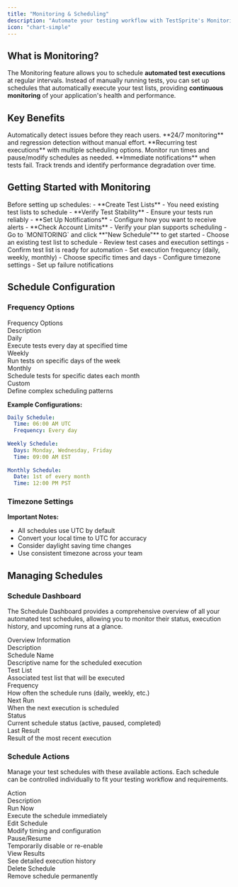 ```yaml
---
title: "Monitoring & Scheduling"
description: "Automate your testing workflow with TestSprite's Monitoring feature."
icon: "chart-simple"
---
```


## What is Monitoring?

The Monitoring feature allows you to schedule **automated test executions** at regular intervals. Instead of manually running tests, you can set up schedules that automatically execute your test lists, providing **continuous monitoring** of your application's health and performance.

## Key Benefits

<CardGroup cols={2}>
  <Card title="Continuous Quality Assurance" icon="shield-check">
    Automatically detect issues before they reach users. **24/7 monitoring** and regression detection without manual effort.
  </Card>
  <Card title="Flexible Scheduling" icon="calendar-days">
    **Recurring test executions** with multiple scheduling options. Monitor run times and pause/modify schedules as needed.
  </Card>
</CardGroup>

<CardGroup cols={1}>
  <Card title="Proactive Issue Detection" icon="magnifying-glass">
    **Immediate notifications** when tests fail. Track trends and identify performance degradation over time.
  </Card>
</CardGroup>

## Getting Started with Monitoring

<Steps>
  <Step title="Prerequisites">
    Before setting up schedules:
    - **Create Test Lists** - You need existing test lists to schedule
    - **Verify Test Stability** - Ensure your tests run reliably
    - **Set Up Notifications** - Configure how you want to receive alerts
    - **Check Account Limits** - Verify your plan supports scheduling
  </Step>
  <Step title="Navigate to Monitoring">
    - Go to `MONITORING` and click **"New Schedule"** to get started
  </Step>
  <Step title="Select Test List">
    - Choose an existing test list to schedule
    - Review test cases and execution settings
    - Confirm test list is ready for automation
  </Step>
  <Step title="Configure Schedule">
    - Set execution frequency (daily, weekly, monthly)
    - Choose specific times and days
    - Configure timezone settings
    - Set up failure notifications
  </Step>
</Steps>

## Schedule Configuration

### Frequency Options
<div className="full-width-table two-column" style={{ gridTemplateColumns: '1fr 3fr' }}>
  <div className="table-header" style={{ padding: '6px', fontSize: '14px', fontWeight: 'bold' }}>Frequency Options</div>
  <div className="table-header" style={{ padding: '6px', fontSize: '14px', fontWeight: 'bold' }}>Description</div>
  <div className="table-cell" style={{ padding: '6px', fontSize: '14px', borderBottom: '1px solid var(--table-border-color, #e5e7eb)', fontWeight: 'bold' }}>Daily</div>
  <div className="table-cell" style={{ padding: '6px', fontSize: '14px', borderBottom: '1px solid var(--table-border-color, #e5e7eb)' }}>Execute tests every day at specified time</div>
  <div className="table-cell" style={{ padding: '6px', fontSize: '14px', borderBottom: '1px solid var(--table-border-color, #e5e7eb)', fontWeight: 'bold' }}>Weekly</div>
  <div className="table-cell" style={{ padding: '6px', fontSize: '14px', borderBottom: '1px solid var(--table-border-color, #e5e7eb)' }}>Run tests on specific days of the week</div>
  <div className="table-cell" style={{ padding: '6px', fontSize: '14px', borderBottom: '1px solid var(--table-border-color, #e5e7eb)', fontWeight: 'bold' }}>Monthly</div>
  <div className="table-cell" style={{ padding: '6px', fontSize: '14px', borderBottom: '1px solid var(--table-border-color, #e5e7eb)' }}>Schedule tests for specific dates each month</div>
  <div className="table-cell" style={{ padding: '6px', fontSize: '14px', fontWeight: 'bold' }}>Custom</div>
  <div className="table-cell" style={{ padding: '6px', fontSize: '14px' }}>Define complex scheduling patterns</div>
</div>

**Example Configurations:**
```yaml
Daily Schedule:
  Time: 06:00 AM UTC
  Frequency: Every day
  
Weekly Schedule:
  Days: Monday, Wednesday, Friday
  Time: 09:00 AM EST
  
Monthly Schedule:
  Date: 1st of every month
  Time: 12:00 PM PST
```

### Timezone Settings

**Important Notes:**
- All schedules use UTC by default
- Convert your local time to UTC for accuracy
- Consider daylight saving time changes
- Use consistent timezone across your team

## Managing Schedules

### Schedule Dashboard

The Schedule Dashboard provides a comprehensive overview of all your automated test schedules, allowing you to monitor their status, execution history, and upcoming runs at a glance.

<div className="full-width-table two-column" style={{ gridTemplateColumns: '1fr 3fr' }}>
  <div className="table-header" style={{ padding: '6px', fontSize: '14px', fontWeight: 'bold' }}>Overview Information</div>
  <div className="table-header" style={{ padding: '6px', fontSize: '14px', fontWeight: 'bold' }}>Description</div>
  <div className="table-cell" style={{ padding: '6px', fontSize: '14px', borderBottom: '1px solid var(--table-border-color, #e5e7eb)', fontWeight: 'bold' }}>Schedule Name</div>
  <div className="table-cell" style={{ padding: '6px', fontSize: '14px', borderBottom: '1px solid var(--table-border-color, #e5e7eb)' }}>Descriptive name for the scheduled execution</div>
  <div className="table-cell" style={{ padding: '6px', fontSize: '14px', borderBottom: '1px solid var(--table-border-color, #e5e7eb)', fontWeight: 'bold' }}>Test List</div>
  <div className="table-cell" style={{ padding: '6px', fontSize: '14px', borderBottom: '1px solid var(--table-border-color, #e5e7eb)' }}>Associated test list that will be executed</div>
  <div className="table-cell" style={{ padding: '6px', fontSize: '14px', borderBottom: '1px solid var(--table-border-color, #e5e7eb)', fontWeight: 'bold' }}>Frequency</div>
  <div className="table-cell" style={{ padding: '6px', fontSize: '14px', borderBottom: '1px solid var(--table-border-color, #e5e7eb)' }}>How often the schedule runs (daily, weekly, etc.)</div>
  <div className="table-cell" style={{ padding: '6px', fontSize: '14px', borderBottom: '1px solid var(--table-border-color, #e5e7eb)', fontWeight: 'bold' }}>Next Run</div>
  <div className="table-cell" style={{ padding: '6px', fontSize: '14px', borderBottom: '1px solid var(--table-border-color, #e5e7eb)' }}>When the next execution is scheduled</div>
  <div className="table-cell" style={{ padding: '6px', fontSize: '14px', borderBottom: '1px solid var(--table-border-color, #e5e7eb)', fontWeight: 'bold' }}>Status</div>
  <div className="table-cell" style={{ padding: '6px', fontSize: '14px', borderBottom: '1px solid var(--table-border-color, #e5e7eb)' }}>Current schedule status (active, paused, completed)</div>
  <div className="table-cell" style={{ padding: '6px', fontSize: '14px', fontWeight: 'bold' }}>Last Result</div>
  <div className="table-cell" style={{ padding: '6px', fontSize: '14px' }}>Result of the most recent execution</div>
</div>

### Schedule Actions

Manage your test schedules with these available actions. Each schedule can be controlled individually to fit your testing workflow and requirements.

<div className="full-width-table two-column" style={{ gridTemplateColumns: '1fr 3fr' }}>
  <div className="table-header" style={{ padding: '6px', fontSize: '14px', fontWeight: 'bold' }}>Action</div>
  <div className="table-header" style={{ padding: '6px', fontSize: '14px', fontWeight: 'bold' }}>Description</div>
  <div className="table-cell" style={{ padding: '6px', fontSize: '14px', borderBottom: '1px solid var(--table-border-color, #e5e7eb)', fontWeight: 'bold' }}>Run Now</div>
  <div className="table-cell" style={{ padding: '6px', fontSize: '14px', borderBottom: '1px solid var(--table-border-color, #e5e7eb)' }}>Execute the schedule immediately</div>
  <div className="table-cell" style={{ padding: '6px', fontSize: '14px', borderBottom: '1px solid var(--table-border-color, #e5e7eb)', fontWeight: 'bold' }}>Edit Schedule</div>
  <div className="table-cell" style={{ padding: '6px', fontSize: '14px', borderBottom: '1px solid var(--table-border-color, #e5e7eb)' }}>Modify timing and configuration</div>
  <div className="table-cell" style={{ padding: '6px', fontSize: '14px', borderBottom: '1px solid var(--table-border-color, #e5e7eb)', fontWeight: 'bold' }}>Pause/Resume</div>
  <div className="table-cell" style={{ padding: '6px', fontSize: '14px', borderBottom: '1px solid var(--table-border-color, #e5e7eb)' }}>Temporarily disable or re-enable</div>
  <div className="table-cell" style={{ padding: '6px', fontSize: '14px', borderBottom: '1px solid var(--table-border-color, #e5e7eb)', fontWeight: 'bold' }}>View Results</div>
  <div className="table-cell" style={{ padding: '6px', fontSize: '14px', borderBottom: '1px solid var(--table-border-color, #e5e7eb)' }}>See detailed execution history</div>
  <div className="table-cell" style={{ padding: '6px', fontSize: '14px', fontWeight: 'bold' }}>Delete Schedule</div>
  <div className="table-cell" style={{ padding: '6px', fontSize: '14px' }}>Remove schedule permanently</div>
</div>